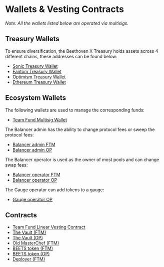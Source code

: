 # Wallets & Vesting Contracts
_Note: All the wallets listed below are operated via multisigs._  

## Treasury Wallets
To ensure diversification, the Beethoven X Treasury holds assets across 4 different chains, these addresses can be found below:

- [Sonic Treasury Wallet](https://debank.com/profile/0xc5E0250037195850E4D987CA25d6ABa68ef5fEe8)
- [Fantom Treasury Wallet](https://debank.com/profile/0xa1e849b1d6c2fd31c63eef7822e9e0632411ada7)
- [Optimism Treasury Wallet](https://debank.com/profile/0x2a185c8a3c63d7bfe63ad5d950244ffe9d0a4b60)
- [Ethereum Treasury Wallet](https://debank.com/profile/0xea06e1b4259730724885a39ce3ca670efb020e26)

## Ecosystem Wallets
The following wallets are used to manage the corresponding funds:
- [Team Fund Multisig Wallet](https://ftmscan.com/address/0x0edfcc1b8d082cd46d13db694b849d7d8151c6d5#code)

The Balancer admin has the ability to change protocol fees or sweep the protocol fees:
- [Balancer admin FTM](https://ftmscan.com/address/0x9d0327954009C59eD70Dc98b7726e911879d4D92)
- [Balancer admin OP](https://optimistic.etherscan.io/address/0xdCB017f63aCd34DD032A702315459ceCc05536DD)

The Balancer operator is used as the owner of most pools and can change swap fees:
- [Balancer operator FTM](https://ftmscan.com/address/0xCd983793ADb846dcE4830c22F30C7Ef0C864a776)
- [Balancer operator OP](https://optimistic.etherscan.io/address/0xd9e2889AC8C6fFF8e94c7c1bEEAde1352dF1A513)

The Gauge operator can add tokens to a gauge:
- [Gauge operator OP](https://optimistic.etherscan.io/address/0xf56D2a5faA313f597812dD0EDF7f27F386Aa0913)

## Contracts
- [Team Fund Linear Vesting Contract](https://ftmscan.com/address/0xa2503804ec837d1e4699932d58a3bdb767dea505#code)
- [The Vault (FTM)](https://ftmscan.com/address/0x20dd72ed959b6147912c2e529f0a0c651c33c9ce)
- [The Vault (OP)](https://optimistic.etherscan.io/address/0xBA12222222228d8Ba445958a75a0704d566BF2C8)
- [Old MasterChef (FTM)](https://ftmscan.com/address/0x8166994d9ebbe5829ec86bd81258149b87facfd3)
- [BEETS token (FTM)](https://ftmscan.com/address/0xf24bcf4d1e507740041c9cfd2dddb29585adce1e)
- [BEETS token (OP)](0x97513e975a7fA9072c72C92d8000B0dB90b163c5)
- [Deployer (FTM)](https://ftmscan.com/address/0x4fbe899d37fb7514adf2f41b0630e018ec275a0c)
